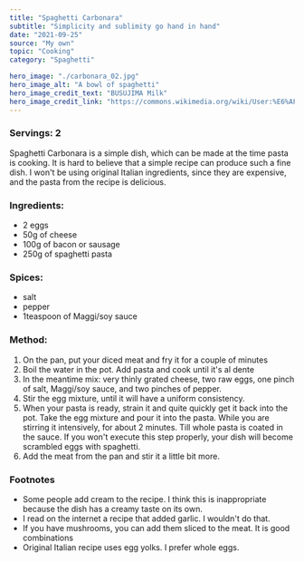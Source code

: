 ---
title: "Spaghetti Carbonara"
subtitle: "Simplicity and sublimity go hand in hand"
date: "2021-09-25"
source: "My own"
topic: "Cooking"
category: "Spaghetti"

hero_image: "./carbonara_02.jpg"
hero_image_alt: "A bowl of spaghetti"
hero_image_credit_text: "BUSUJIMA Milk"
hero_image_credit_link: "https://commons.wikimedia.org/wiki/User:%E6%AF%92%E5%B3%B6%E3%81%BF%E3%82%8B%E3%81%8F"
---
### Servings: 2

Spaghetti Carbonara is a  simple dish, which can be made at the time pasta is cooking. It is hard to believe that a simple recipe can produce such a fine dish.
I won't be using original Italian ingredients, since they are expensive, and 
the pasta from the recipe is delicious.

### Ingredients:

- 2 eggs
- 50g of cheese
- 100g of bacon or sausage
- 250g of spaghetti pasta

### Spices:

- salt
- pepper
- 1teaspoon of Maggi/soy sauce


### Method:

1. On the pan, put your diced meat and fry it for a couple of minutes
2. Boil the water in the pot. Add pasta and cook until it's al dente
3. In the meantime mix: very thinly grated cheese, two raw eggs,
one pinch of salt, Maggi/soy sauce, and two pinches of pepper.
4. Stir the egg mixture, until it will have a uniform consistency.
5. When your pasta is ready, strain it and quite quickly get it back into
the pot. Take the egg mixture and pour it into the pasta. While you are stirring it intensively, for about 2 minutes. Till whole pasta is coated in the sauce. If you won't execute this step properly, your dish will become scrambled eggs with spaghetti.
6. Add the meat from the pan and stir it a little bit more.

### Footnotes

- Some people add cream to the recipe. I think this is inappropriate
because the dish has a creamy taste on its own.
- I read on the internet a recipe that added garlic. I wouldn't do that.
- If you have mushrooms, you can add them sliced to the meat. It is 
good combinations  
- Original Italian recipe uses egg yolks. I prefer whole eggs.